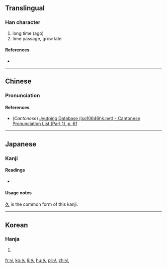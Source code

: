 {{also|久}}<!-- may be replaced by zh-forms -->
==Translingual==

===Han character===
{{Han char|rn=4|rad=丿|as=02|sn=3|four=28000|canj=VO}}

# long time (ago)
# time passage, grow late

====References====
* {{Han ref|kx=0082.010|dkj=00119|hdz=10051.020|uh=4E46|ud=20038}}

----

==Chinese==
{{zh-hanzi-box|[[乆]]}}

===Pronunciation===
{{zh-pron
|m=jiǔ
|c=gau2
|mc=
|oc=
|ma=zh-jiǔ.ogg
|cat=adv,n,v
}}

====References====
* (''Cantonese'') [http://www.iso10646hk.net/jp/document/download.jsp Jyutping Database (iso10646hk.net) - Cantonese Pronunciation List (Part 1), p. 61]

----

==Japanese==

===Kanji===
{{ja-kanji|grade=|rs=丿02}}

====Readings====
* {{ja-readings|on=[[きゅう]] (kyū), [[く]] (ku)|kun=[[ひさしい]] (hisashii)}}

====Usage notes====
[[久]] is the common form of this kanji.

----

==Korean==

===Hanja===
{{ko-hanja|hangeul=구|rv=gu|mr=ku}}

# {{defn|lang=ko|sort=丿02}}

[[fr:乆]]
[[ko:乆]]
[[li:乆]]
[[hu:乆]]
[[pl:乆]]
[[zh:乆]]